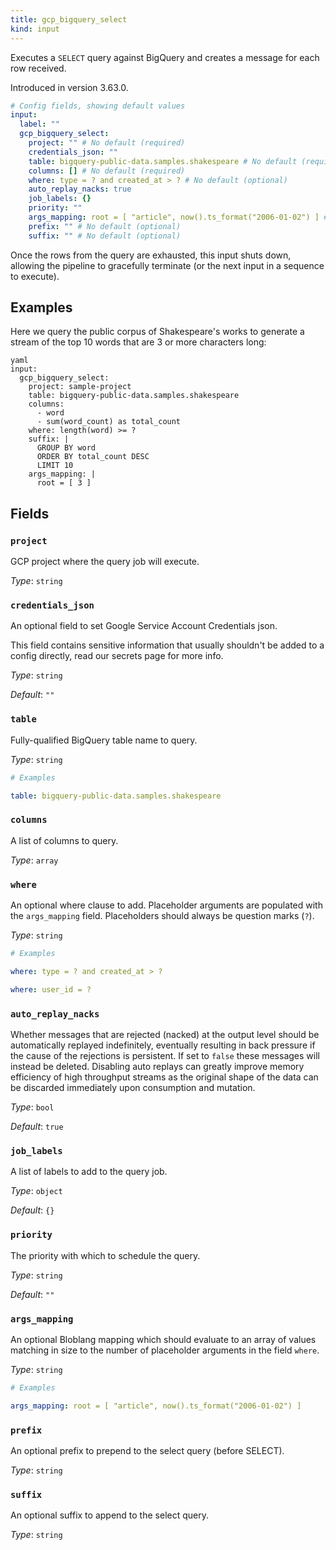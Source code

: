 ```yaml
---
title: gcp_bigquery_select
kind: input
---
```


Executes a `SELECT` query against BigQuery and creates a message for each row received.

Introduced in version 3.63.0.

```yml
# Config fields, showing default values
input:
  label: ""
  gcp_bigquery_select:
    project: "" # No default (required)
    credentials_json: ""
    table: bigquery-public-data.samples.shakespeare # No default (required)
    columns: [] # No default (required)
    where: type = ? and created_at > ? # No default (optional)
    auto_replay_nacks: true
    job_labels: {}
    priority: ""
    args_mapping: root = [ "article", now().ts_format("2006-01-02") ] # No default (optional)
    prefix: "" # No default (optional)
    suffix: "" # No default (optional)
```

Once the rows from the query are exhausted, this input shuts down, allowing the pipeline to gracefully terminate (or the next input in a sequence to execute).

## Examples

<Tabs>
<TabItem label="Word counts">

Here we query the public corpus of Shakespeare's works to generate a stream of the top 10 words that are 3 or more characters long:

```
yaml
input:
  gcp_bigquery_select:
    project: sample-project
    table: bigquery-public-data.samples.shakespeare
    columns:
      - word
      - sum(word_count) as total_count
    where: length(word) >= ?
    suffix: |
      GROUP BY word
      ORDER BY total_count DESC
      LIMIT 10
    args_mapping: |
      root = [ 3 ]

```

</TabItem>
</Tabs>

## Fields

### `project`

GCP project where the query job will execute.


*Type*: `string`


### `credentials_json`

An optional field to set Google Service Account Credentials json.
<Aside type="caution" title="Sensitive Information">
	This field contains sensitive information that usually shouldn't be added to a config directly, read our secrets page for more info.
</Aside>



*Type*: `string`

*Default*: `""`

### `table`

Fully-qualified BigQuery table name to query.


*Type*: `string`


```yml
# Examples

table: bigquery-public-data.samples.shakespeare
```

### `columns`

A list of columns to query.


*Type*: `array`


### `where`

An optional where clause to add. Placeholder arguments are populated with the `args_mapping` field. Placeholders should always be question marks (`?`).


*Type*: `string`


```yml
# Examples

where: type = ? and created_at > ?

where: user_id = ?
```

### `auto_replay_nacks`

Whether messages that are rejected (nacked) at the output level should be automatically replayed indefinitely, eventually resulting in back pressure if the cause of the rejections is persistent. If set to `false` these messages will instead be deleted. Disabling auto replays can greatly improve memory efficiency of high throughput streams as the original shape of the data can be discarded immediately upon consumption and mutation.


*Type*: `bool`

*Default*: `true`

### `job_labels`

A list of labels to add to the query job.


*Type*: `object`

*Default*: `{}`

### `priority`

The priority with which to schedule the query.


*Type*: `string`

*Default*: `""`

### `args_mapping`

An optional Bloblang mapping which should evaluate to an array of values matching in size to the number of placeholder arguments in the field `where`.


*Type*: `string`


```yml
# Examples

args_mapping: root = [ "article", now().ts_format("2006-01-02") ]
```

### `prefix`

An optional prefix to prepend to the select query (before SELECT).


*Type*: `string`


### `suffix`

An optional suffix to append to the select query.


*Type*: `string`




